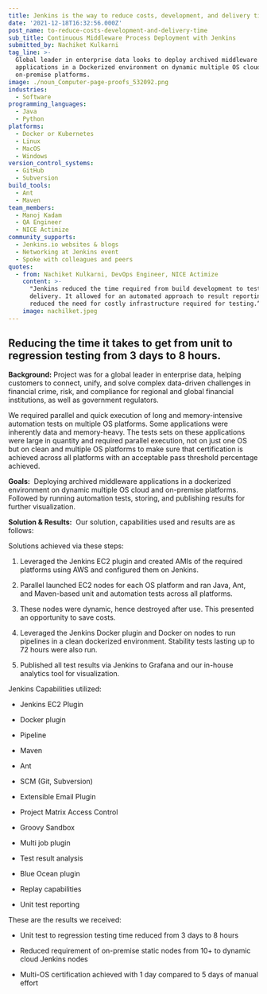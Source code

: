 ```yaml
---
title: Jenkins is the way to reduce costs, development, and delivery time
date: '2021-12-18T16:32:56.000Z'
post_name: to-reduce-costs-development-and-delivery-time
sub_title: Continuous Middleware Process Deployment with Jenkins
submitted_by: Nachiket Kulkarni
tag_line: >-
  Global leader in enterprise data looks to deploy archived middleware
  applications in a Dockerized environment on dynamic multiple OS cloud and
  on-premise platforms.
image: ./noun_Computer-page-proofs_532092.png
industries:
  - Software
programming_languages:
  - Java
  - Python
platforms:
  - Docker or Kubernetes
  - Linux
  - MacOS
  - Windows
version_control_systems:
  - GitHub
  - Subversion
build_tools:
  - Ant
  - Maven
team_members:
  - Manoj Kadam
  - QA Engineer
  - NICE Actimize
community_supports:
  - Jenkins.io websites & blogs
  - Networking at Jenkins event
  - Spoke with colleagues and peers
quotes:
  - from: Nachiket Kulkarni, DevOps Engineer, NICE Actimize
    content: >-
      "Jenkins reduced the time required from build development to testing to
      delivery. It allowed for an automated approach to result reporting and
      reduced the need for costly infrastructure required for testing.“
    image: nachilket.jpeg
---
```

## Reducing the time it takes to get from unit to regression testing from 3 days to 8 hours.

**Background:** Project was for a global leader in enterprise data, helping customers to connect, unify, and solve complex data-driven challenges in financial crime, risk, and compliance for regional and global financial institutions, as well as government regulators.

We required parallel and quick execution of long and memory-intensive automation tests on multiple OS platforms. Some applications were inherently data and memory-heavy. The tests sets on these applications were large in quantity and required parallel execution, not on just one OS but on clean and multiple OS platforms to make sure that certification is achieved across all platforms with an acceptable pass threshold percentage achieved.

**Goals:**  Deploying archived middleware applications in a dockerized environment on dynamic multiple OS cloud and on-premise platforms. Followed by running automation tests, storing, and publishing results for further visualization.

<Testimonal idx="0" />

**Solution & Results:**  Our solution, capabilities used and results are as follows:

Solutions achieved via these steps:

1.  Leveraged the Jenkins EC2 plugin and created AMIs of the required platforms using AWS and configured them on Jenkins.

2.  Parallel launched EC2 nodes for each OS platform and ran Java, Ant, and Maven-based unit and automation tests across all platforms.

3.  These nodes were dynamic, hence destroyed after use. This presented an opportunity to save costs.

4.  Leveraged the Jenkins Docker plugin and Docker on nodes to run pipelines in a clean dockerized environment. Stability tests lasting up to 72 hours were also run.

5.  Published all test results via Jenkins to Grafana and our in-house analytics tool for visualization.

Jenkins Capabilities utilized:

-   Jenkins EC2 Plugin

-   Docker plugin

-   Pipeline

-   Maven

-   Ant

-   SCM (Git, Subversion)

-   Extensible Email Plugin

-   Project Matrix Access Control

-   Groovy Sandbox

-   Multi job plugin

-   Test result analysis

-   Blue Ocean plugin

-   Replay capabilities

-   Unit test reporting

These are the results we received:

-   Unit test to regression testing time reduced from 3 days to 8 hours

-   Reduced requirement of on-premise static nodes from 10+ to dynamic cloud Jenkins nodes

-   Multi-OS certification achieved with 1 day compared to 5 days of manual effort
